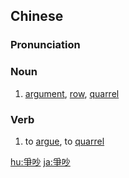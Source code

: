 {{also|争吵}}
==Chinese==
{{zh-forms|s=争吵}}

===Pronunciation===
{{zh-pron
|m=zhēngchǎo
|c=zang1 caau2
|mn=qz:chng-chhá/xm,zz:cheng-chhá/xm,zz:cheng-chháu
|cat=n,v
}}

===Noun===
{{zh-noun}}

# [[argument]], [[row]], [[quarrel]]

===Verb===
{{zh-verb}}

# to [[argue]], to [[quarrel]]

[[hu:爭吵]]
[[ja:爭吵]]